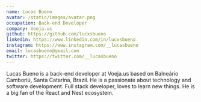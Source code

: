 ```yaml
---
name: Lucas Bueno
avatar: /static/images/avatar.png
occupation: Back-end Developer
company: Voeja.us
github: https://github.com/lucxsbueno
linkedin: https://www.linkedin.com/in/lucxsbueno
instagram: https://www.instagram.com/__lucasbueno
email: lucasbueno@gmail.com
twitter: https://twitter.com/__lucasbueno
---
```


Lucas Bueno is a back-end developer at Voeja.us based on Balneário Camboriú, Santa Catarina, Brazil. He is a passionate about technology and software development. Full stack developer, loves to learn new things. He is a big fan of the React and Nest ecosystem.
